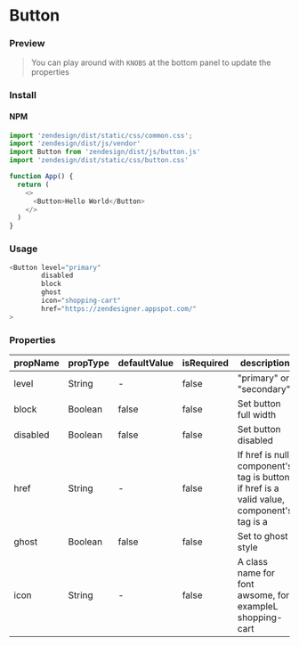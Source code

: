 # Button

### Preview

> You can play around with `KNOBS` at the bottom panel to update the properties

<!-- STORY -->

### Install

#### NPM

<Props of={Button}>

```js
import 'zendesign/dist/static/css/common.css';
import 'zendesign/dist/js/vendor'
import Button from 'zendesign/dist/js/button.js'
import 'zendesign/dist/static/css/button.css'
```

```js
function App() {
  return (
    <>
      <Button>Hello World</Button>
    </>
  )
}
```


### Usage

```js
<Button level="primary"
        disabled
        block
        ghost
        icon="shopping-cart"
        href="https://zendesigner.appspot.com/"
>
```

### Properties

| propName   | propType | defaultValue | isRequired | description                                                                                |
| ---------- | -------- | ------------ | ---------- | ------------------------------------------------------------------------------------------ |
| level    | String  | -        | false      | "primary" or "secondary"                                                                       |
| block    | Boolean  | false        | false      | Set button full width                                                                      |
| disabled | Boolean  | false        | false      | Set button disabled                                                                        |                 |
| href       | String   | -            | false      | If href is null, component's tag is button; if href is a valid value, component's tag is a |
| ghost       | Boolean  | false        | false      | Set to ghost style                                                                  |
| icon       | String  | -        | false      | A class name for font awsome, for exampleL shopping-cart                                                                  |

